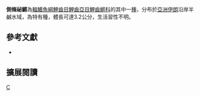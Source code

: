 {{Speciesbox 
| taxon = Aphanius farsicus
| authority =   [[Teimori|Teimori]], [[Esmaeili|Esmaeili]] & [[Reichenbacher|Reichenbacher]], 2011
| status = NE
| status_system = IUCN3.1
}}
'''側條祕鱂'''為[[輻鰭魚綱|輻鰭魚綱]][[鯉齒目|鯉齒目]][[鯉齒亞目|鯉齒亞目]][[鯉齒鱂科|鯉齒鱂科]]的其中一[[種|種]]，分布於[[亞洲|亞洲]][[伊朗|伊朗]]沿岸半鹹水域，為特有種，體長可達3.2公分，生活習性不明。

== 參考文獻 ==
*{{FishBase_species|genus=Aphanius|species=farsicus|year=2014|month=10}}

== 擴展閱讀 ==
{{refbegin}}
{{wikispecies-inline|Aphanius farsicus|側條祕鱂}}
{{refend}}
{{Taxonbar|from=Q13383631}}

[[Category:祕鱂屬|C]]


{{魚類小作品}}